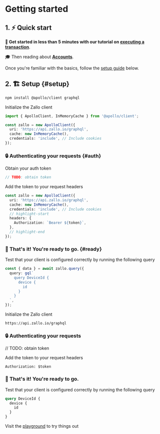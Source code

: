 
# Getting started

## 1. ⚡ Quick start

**🚀 Get started in less than 5 minutes with our tutorial on [executing a transaction](/docs/tutorials/transaction)**.

🎓 Then reading about **[Accounts](/docs/concepts/account)**.

Once you're familiar with the basics, follow the [setup guide](#setup) below.

## 2. 🏗️ Setup {#setup}

<!--
**What you'll need**

- A GraphQL client. We recommend [Apollo](https://www.apollographql.com/docs/react/get-started).
-->

<Tabs groupId="a">
  <TabItem value="NodeJS">

```bash npm2yarn
npm install @apollo/client graphql
```

Initialize the Zallo client

```typescript
import { ApolloClient, InMemoryCache } from '@apollo/client';

const zallo = new ApolloClient({
  uri: 'https://api.zallo.io/graphql',
  cache: new InMemoryCache(),
  credentials: 'include', // Include cookies
});
```

### 🔒 Authenticating your requests {#auth}

Obtain your auth token

```typescript
// TODO: obtain token
```

Add the token to your request headers

```typescript
const zallo = new ApolloClient({
  uri: 'https://api.zallo.io/graphql',
  cache: new InMemoryCache(),
  credentials: 'include', // Include cookies
  // highlight-start
  headers: {
    Authorization: `Bearer ${token}`,
  },
  // highlight-end
});
```

### 🎉 That's it! You're ready to go. {#ready}

Test that your client is configured correctly by running the following query

```typescript
const { data } = await zallo.query({
  query: gql`
    query DeviceId {
      device {
        id
      }
    }
  `,
});
```

  </TabItem>
  <TabItem value="Other">

Initialize the Zallo client

```http title="Our GraphQL endpoint"
https://api.zallo.io/graphql
```

<h3 id="auth">🔒 Authenticating your requests</h3>

// TODO: obtain token

Add the token to your request headers

```
Authorization: $token
```

<h3 id="ready">🎉 That's it! You're ready to go.</h3>

Test that your client is configured correctly by running the following query

```graphql
query DeviceId {
  device {
    id
  }
}
```

  </TabItem>
</Tabs>

Visit the [playground](/playground) to try things out
